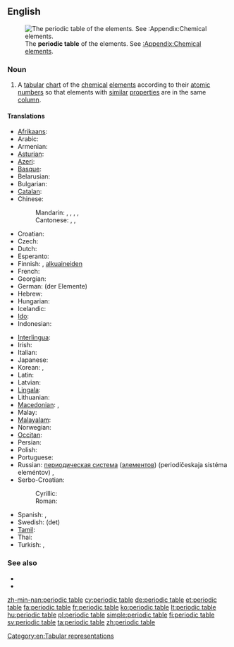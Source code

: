 ==English==
[[File:Periodic table.svg|thumb|The '''periodic table''' of the elements. See [[:Appendix:Chemical elements]].]]

===Noun===
{{en-noun|sg=[[periodic]] [[table]]}}

# {{chemistry}} A [[tabular]] [[chart]] of the [[chemical]] [[element]]s according to their [[atomic number]]s so that elements with [[similar]] [[properties]] are in the same [[column]].

====Translations====
{{trans-top|chart}}
* [[Afrikaans]]: {{t|af|periodieke tabel|xs=Afrikaans}}
* Arabic: {{t|ar|جدول دوري|جَدْوَلٌ دَوْرِيّ|m|tr=jadwál dáuri}}
* Armenian: {{t|hy|պարբերական աղյուսակ|tr=parberakan aghyusak}}
* [[Asturian]]: {{t-|ast|tabla periódica|f|xs=Asturian}}
* [[Azeri]]: {{t-|az|dövri cədvəl|xs=Azeri}}
* [[Basque]]: {{t|eu|taula periodikoa|xs=Basque}}
* Belarusian: {{t|be|перыядычная сістэма элементаў|f|xs=Belarusian}}
* Bulgarian: {{t|bg|периодична система на елементите|f}}
* [[Catalan]]: {{t|ca|taula periòdica|f}}
* Chinese:
*: Mandarin: {{t-|cmn|周期表|tr=zhōuqī biǎo|sc=Hani}}, {{t|zh|元素週期表|sc=Hani}}, {{t|zh|元素周期表|tr=yuánsù zhōuqíbiǎo|sc=Hani}}, {{t|zh|週期表|sc=Hani}}, {{t|zh|周期表|tr=zhōuqī biǎo|sc=Hani}}
*: Cantonese: {{tø|yue|元素週期表|tr=jyun4 sou3 zau1 gei1 biu2|sc=Hani|xs=Cantonese}}, {{tø|yue|元素週期表|sc=Hant}}, {{tø|yue|元素周期表|tr=jyun4 sou3 zau1 gei1 biu2|sc=Hant}}
* Croatian: {{t-|hr|periodni sustav elemenata|m}}
* Czech: {{t-|cs|periodická tabulka|f}}
* Dutch: {{t+|nl|periodiek systeem|der elementen|n}}
* Esperanto: {{t|eo|perioda tabelo|xs=Esperanto}}
* Finnish: {{t-|fi|jaksollinen järjestelmä}}, [[alkuaine#Finnish|alkuaineiden]] {{t|fi|jaksollinen järjestelmä}}
* French: {{t+|fr|tableau périodique|m}}
* Georgian: {{t|ka|ქიმიურ ელემენტთა პერიოდული სისტემა|tr=k'imiur elementt'a perioduli sistema|sc=Geor|xs=Georgian}}
* German: {{t+|de|Periodensystem}} (der Elemente) {{n}}
* Hebrew: {{t-|he|הטבלה המחזורית|f}}
* Hungarian: {{t+|hu|periódusos rendszer}}
* Icelandic: {{t|is|lotukerfi|n}}
* [[Ido]]: {{t|io|periodala tabelo|xs=Ido}}
* Indonesian: {{t|id|tabel periodik|xs=Indonesian}}
{{trans-mid}}
* [[Interlingua]]: {{t|ia|tabella periodic|xs=Interlingua}}
* Irish: {{t|ga|tábla peiriadach|m|xs=Irish}}
* Italian: {{t-|it|tavola periodica|f}}
* Japanese: {{t-|ja|周期表|tr=[[しゅうきひょう]], shūkihyō}}
* Korean: {{t|ko|주기율표|sc=Hang}}, {{t|ko|周期律表|tr=jugiyulpyo|sc=Hani}}
* Latin: {{t|la|systema periodicum|n}}
* Latvian: {{t|lv|ķīmisko elementu periodiskā tabula|xs=Latvian}}
* [[Lingala]]: {{t|ln|etánda ya bileko|xs=Lingala}}
* Lithuanian: {{t+|lt|periodinė elementų lentelė|xs=Lithuanian}}
* [[Macedonian]]: {{t|mk|периоден систем|m|tr=perióden sístem}}, {{t|mk|периодична таблица|f|tr=periódična táblica}}
* Malay: {{t|ms|jadual berkala|xs=Malay}}
* [[Malayalam]]: {{t|ml|ആവര്ത്തനപ്പട്ടിക|sc=Mlym|xs=Malayalam}}
* Norwegian: {{t-|no|periodesystemet|n}}
* [[Occitan]]: {{t|oc|taula periodica|f|xs=Occitan}}
* Persian: {{t|fa|جدول تناوبی|xs=Persian}}
* Polish: {{t+|pl|układ okresowy pierwiastków|m}}
* Portuguese: {{t+|pt|tabela periódica|f}}
* Russian: [[периодическая система]] ([[элемент|элементов]]) (periodíčeskaja sistéma eleméntov) {{f}}, {{t|ru|периодическая система|f|tr=periodíčeskaja sistéma|sc=Cyrl}}
* Serbo-Croatian:
*: Cyrillic: {{t|sh|периодни сустав елемената|m}}
*: Roman: {{t|sh|periodni sustav elemenata|m}}
* Spanish: {{t-|es|clasificación periódica|f}}, {{t-|es|tabla periódica|f}}
* Swedish: (det) {{t|sv|periodiska systemet|n}}
* [[Tamil]]: {{t|ta|ஆவர்த்தன அட்டவணை|xs=Tamil}}
* Thai: {{t|th|ตารางธาตุ|tr=dtaaraang tâat}}
* Turkish: {{t-|tr|periyodik tablo}}, {{t-|tr|periyodik cetvel}}
{{trans-bottom}}

===See also===
* {{pedia}}
* {{commonslite}}

[[Category:en:Chemical elements| ]]
[[Category:en:Tabular representations]]

[[zh-min-nan:periodic table]]
[[cy:periodic table]]
[[de:periodic table]]
[[et:periodic table]]
[[fa:periodic table]]
[[fr:periodic table]]
[[ko:periodic table]]
[[lt:periodic table]]
[[hu:periodic table]]
[[pl:periodic table]]
[[simple:periodic table]]
[[fi:periodic table]]
[[sv:periodic table]]
[[ta:periodic table]]
[[zh:periodic table]]